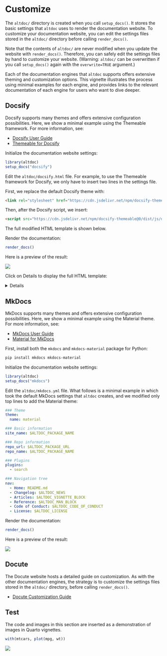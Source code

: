 # Customize

The `altdoc/` directory is created when you call `setup_docs()`. It stores the basic settings that `altdoc` uses to render the documentation website. To customize your documentation website, you can edit the settings files stored in the `altdoc/` directory before calling `render_docs()`. 

Note that the contents of `altdoc/` are never modified when you update the website with `render_docs()`. Therefore, you can safely edit the settings files by hand to customize your website. (Warning: `altdoc/` can be overwritten if you call `setup_docs()` again with the `overwrite=TRUE` argument.)

Each of the documentation engines that `altdoc` supports offers extensive theming and customization options. This vignette illustrates the process using minimal examples for each engine, and provides links to the relevant documentation of each engine for users who want to dive deeper.

## Docsify

Docsify supports many themes and offers extensive configuration possibilities. Here, we show a minimal example using the Themeable framework. For more information, see:

* [Docsify User Guide](https://docsify.js.org/#/)
* [Themeable for Docsify](https://jhildenbiddle.github.io/docsify-themeable/#/)

Initialize the documentation website settings:

```r
library(altdoc)
setup_docs("docsify")
```

Edit the `altdoc/docsify.html` file. For example, to use the Themeable framework for Docsify, we only have to insert two lines in the settings file.

First, we replace the default Docsify theme with:

```html
<link rel="stylesheet" href="https://cdn.jsdelivr.net/npm/docsify-themeable@0/dist/css/theme-simple.css">
```

Then, after the Docsify script, we insert:

```html
<script src="https://cdn.jsdelivr.net/npm/docsify-themeable@0/dist/js/docsify-themeable.min.js"></script>
```

The full modified HTML template is shown below.

Render the documentation:

```r
render_docs()
```

Here is a preview of the result:

![](images/themes_docsify_preview.png)


Click on Details to display the full HTML template:

<details>
```html
<!-- index.html -->
<!DOCTYPE html>
<html>
<head>
  <meta http-equiv="X-UA-Compatible" content="IE=edge,chrome=1">
  <meta name="viewport" content="width=device-width,initial-scale=1">
  <meta charset="UTF-8">
  <!-- Theme: Simple (light + dark) -->
  <link rel="stylesheet" href="https://cdn.jsdelivr.net/npm/docsify-themeable@0/dist/css/theme-simple.css">

</head>
<body>
  <div id="app"></div>
  <script>
    window.$docsify = {
      name: '$ALTDOC_PACKAGE_NAME',
      repo: '$ALTDOC_PACKAGE_URL_GITHUB',
      loadSidebar: true,
      subMaxLevel: 2,
      search: {
        placeholder: 'Search',
        depth: 3,
      },
      auto2top: true,
      copyCode: {
        buttonText : 'Copy',
        errorText  : 'Error',
        successText: 'Copied'
      },
      plugins: [
        function(hook) {
          var footer = ["<a href='$ALTDOC_PACKAGE_URL'> <code> $ALTDOC_PACKAGE_NAME </code> v. $ALTDOC_PACKAGE_VERSION </a> | Documentation made with <a href='https://altdoc.etiennebacher.com/'> <code> altdoc </code> v. $ALTDOC_VERSION</a>"].join('');

          hook.afterEach(function(html) {
            return html + footer;
          });
        }
      ]
    }
  </script>
  <script src="//cdn.jsdelivr.net/npm/docsify@4"></script>
  <script src="https://cdn.jsdelivr.net/npm/docsify-themeable@0/dist/js/docsify-themeable.min.js"></script>
  <script src="//cdn.jsdelivr.net/npm/docsify-copy-code"></script>
  <script src="//cdn.jsdelivr.net/npm/prismjs@1.24.1/components/prism-r.js"></script>
  <script src="//unpkg.com/docsify/lib/plugins/search.min.js"></script>
</body>
</html>
```
</details>

## MkDocs

MkDocs supports many themes and offers extensive configuration possibilities. Here, we show a minimal example using the Material theme. For more information, see:

* [MkDocs User Guide](https://www.mkdocs.org/user-guide/)
* [Material for MkDocs](https://squidfunk.github.io/mkdocs-material/customization/)

First, install both the `mkdocs` and `mkdocs-material` package for Python: 

```bash
pip install mkdocs mkdocs-material
```

Initialize the documentation website settings:

```r
library(altdoc)
setup_docs("mkdocs")
```

Edit the `altdoc/mkdocs.yml` file. What follows is a minimal example in which took the default MkDocs settings that `altdoc` creates, and we modified only top lines to add the Material theme:

```yaml
### Theme
theme:
  name: material

### Basic information
site_name: $ALTDOC_PACKAGE_NAME

### Repo information
repo_url: $ALTDOC_PACKAGE_URL
repo_name: $ALTDOC_PACKAGE_NAME

### Plugins
plugins:
  - search

### Navigation tree
nav:
  - Home: README.md
  - Changelog: $ALTDOC_NEWS
  - Articles: $ALTDOC_VIGNETTE_BLOCK
  - Reference: $ALTDOC_MAN_BLOCK
  - Code of Conduct: $ALTDOC_CODE_OF_CONDUCT
  - License: $ALTDOC_LICENSE
```

Render the documentation:

```r
render_docs()
```

Here is a preview of the result:

![](images/themes_mkdocs_preview.png)


## Docute

The Docute website hosts a detailed guide on customization. As with the other documentation engines, the strategy is to customize the settings files stored in the `altdoc/` directory, before calling `render_docs()`.

* [Docute Customization Guide](https://docute.egoist.dev/guide/customization)


## Test

The code and images in this section are inserted as a demonstration of images in Quarto vignettes.

```r
with(mtcars, plot(mpg, wt))
```

![](images/hex-conductor.png)